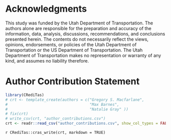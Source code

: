 # Acknowledgments {-}

This study was funded by the Utah Department of Transportation. The authors
alone are responsible for the preparation and accuracy of the information, data,
analysis, discussions, recommendations, and conclusions presented herein. The
contents do not necessarily reflect the views, opinions, endorsements, or
policies of the Utah Department of Transportation or the US Department of
Transportation. The Utah Department of Transportation makes no representation or
warranty of any kind, and assumes no liability therefore.

# Author Contribution Statement {.unnumbered}
```r
library(CRediTas)
# crt <- template_create(authors = c("Gregory S. Macfarlane",
#                                    "Max Barnes",
#                                    "Natalie Gray" ))
# fix(crt)
# write_csv(crt, "author_contributions.csv")
crt <- readr::read_csv("author_contributions.csv", show_col_types = FALSE)
```
`r CRediTas::cras_write(crt, markdown = TRUE)`